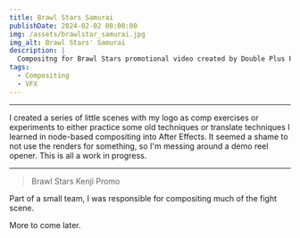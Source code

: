 ```yaml
---
title: Brawl Stars Samurai
publishDate: 2024-02-02 00:00:00
img: /assets/brawlstar_samurai.jpg
img_alt: Brawl Stars' Samurai
description: |
  Compositng for Brawl Stars promotional video created by Double Plus Productions
tags:
  - Compositing
  - VFX
---
```


<YouTube id="(https://www.youtube.com/watch?v=Q8D95ErQbjk" />

---

I created a series of little scenes with my logo as comp exercises or experiments to either practice some old
techniques or translate techniques I learned in node-based compositing into After Effects. It seemed a shame 
to not use the renders for something, so I'm messing around a demo reel opener. This is all a work in progress.

---

> Brawl Stars Kenji Promo

Part of a small team, I was responsible for compositing much of the fight scene.

More to come later.